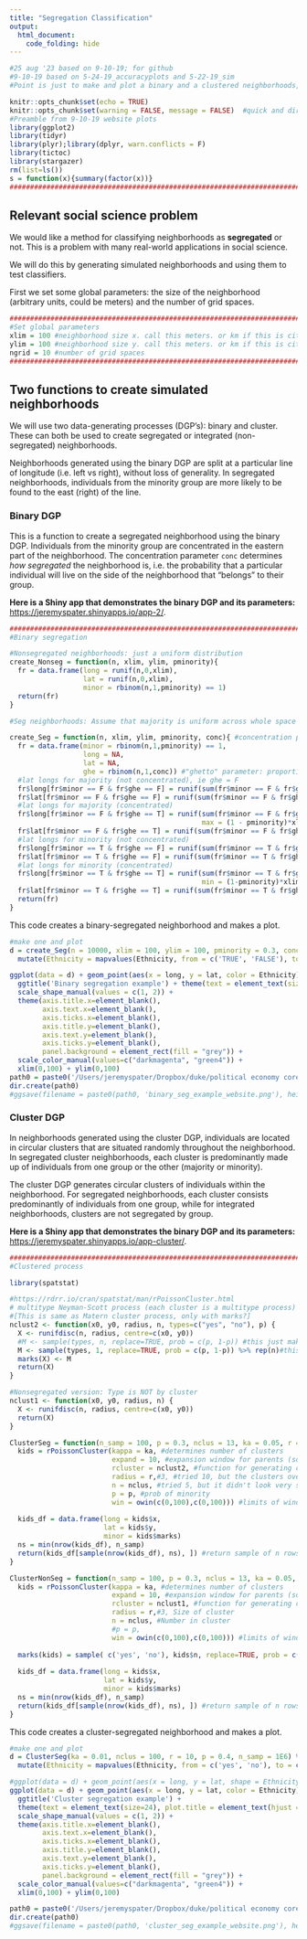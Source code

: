 ```yaml
---
title: "Segregation Classification"
output:
  html_document:
    code_folding: hide
---
```


```r
#25 aug '23 based on 9-10-19; for github
#9-10-19 based on 5-24-19_accuracyplots and 5-22-19_sim
#Point is just to make and plot a binary and a clustered neighborhoods, using colors

knitr::opts_chunk$set(echo = TRUE)
knitr::opts_chunk$set(warning = FALSE, message = FALSE)  #quick and dirty way to suppress warnings
#Preamble from 9-10-19 website plots
library(ggplot2)
library(tidyr)
library(plyr);library(dplyr, warn.conflicts = F)
library(tictoc)
library(stargazer)
rm(list=ls())
s = function(x){summary(factor(x))}
####################################################################################################
```

## Relevant social science problem

We would like a method for classifying neighborhoods as **segregated** or not. This is a problem with many real-world applications in social science.

We will do this by generating simulated neighborhoods and using them to test classifiers.

First we set some global parameters: the size of the neighborhood (arbitrary units, could be meters) and the number of grid spaces.

```r

####################################################################################################
#Set global parameters
xlim = 100 #neighborhood size x. call this meters. or km if this is city scale??
ylim = 100 #neighborhood size y. call this meters. or km if this is city scale??
ngrid = 10 #number of grid spaces
####################################################################################################
```

## Two functions to create simulated neighborhoods

We will use two data-generating processes (DGP's): binary and cluster. These can both be used to create segregated or integrated (non-segregated) neighborhoods. 

Neighborhoods generated using the binary DGP are split at a particular line of longitude (i.e. left vs right), without loss of generality. In segregated neighborhoods, individuals from the minority group are more likely to be found to the east (right) of the line. 

### Binary DGP

This is a function to create a segregated neighborhood using the binary DGP. Individuals from the minority group are concentrated in the eastern part of the neighborhood. The concentration parameter <code>conc</code> determines <i>how segregated</i> the neighborhood is, i.e. the probability that a particular individual will live on the side of the neighborhood that "belongs" to their group. 

**Here is a Shiny app that demonstrates the binary DGP and its parameters:** <https://jeremyspater.shinyapps.io/app-2/>.

```r
####################################################################################################
#Binary segregation

#Nonsegregated neighborhoods: just a uniform distribution
create_Nonseg = function(n, xlim, ylim, pminority){
  fr = data.frame(long = runif(n,0,xlim),
                  lat = runif(n,0,xlim),
                  minor = rbinom(n,1,pminority) == 1)
  return(fr)
}

#Seg neighborhoods: Assume that majority is uniform across whole space

create_Seg = function(n, xlim, ylim, pminority, conc){ #concentration parameter
  fr = data.frame(minor = rbinom(n,1,pminority) == 1,
                  long = NA,
                  lat = NA,
                  ghe = rbinom(n,1,conc)) #"ghetto" parameter: proportion of each group on the "correct" side
  #lat longs for majority (not concentrated), ie ghe = F
  fr$long[fr$minor == F & fr$ghe == F] = runif(sum(fr$minor == F & fr$ghe == F), 0, xlim) #x: runif from 0 to xlim
  fr$lat[fr$minor == F & fr$ghe == F] = runif(sum(fr$minor == F & fr$ghe == F), 0, ylim) #y: runif from 0 to ylim
  #lat longs for majority (concentrated)
  fr$long[fr$minor == F & fr$ghe == T] = runif(sum(fr$minor == F & fr$ghe == T), min = 0, #x: runif from 0 to ghetto limit
                                               max = (1 - pminority)*xlim) #ghetto limit: proportional to size of majority
  fr$lat[fr$minor == F & fr$ghe == T] = runif(sum(fr$minor == F & fr$ghe == T), 0, ylim) #y: runif from 0 to xlim
  #lat longs for minority (not concentrated)
  fr$long[fr$minor == T & fr$ghe == F] = runif(sum(fr$minor == T & fr$ghe == F), 0, xlim) #x: runif from 0 to xlim
  fr$lat[fr$minor == T & fr$ghe == F] = runif(sum(fr$minor == T & fr$ghe == F), 0, ylim) #y: runif from 0 to ylim
  #lat longs for minority (concentrated)
  fr$long[fr$minor == T & fr$ghe == T] = runif(sum(fr$minor == T & fr$ghe == T),  #x: runif from ghetto edge to xlim
                                               min = (1-pminority)*xlim, max = xlim) #ghetto limit: prop. to size of minority
  fr$lat[fr$minor == T & fr$ghe == T] = runif(sum(fr$minor == T & fr$ghe == T), 0, ylim) #y: runif from 0 to ylim
  return(fr)
}
```
This code creates a binary-segregated neighborhood and makes a plot.
```r
#make one and plot
d = create_Seg(n = 10000, xlim = 100, ylim = 100, pminority = 0.3, conc = 0.8) %>% rename(Ethnicity = minor) %>%
  mutate(Ethnicity = mapvalues(Ethnicity, from = c('TRUE', 'FALSE'), to = c('Minority','Majority')))

ggplot(data = d) + geom_point(aes(x = long, y = lat, color = Ethnicity), size = 2) + theme_bw() +
  ggtitle('Binary segregation example') + theme(text = element_text(size=24), plot.title = element_text(hjust = 0.5)) +
  scale_shape_manual(values = c(1, 2)) +
  theme(axis.title.x=element_blank(),
        axis.text.x=element_blank(),
        axis.ticks.x=element_blank(),
        axis.title.y=element_blank(),
        axis.text.y=element_blank(),
        axis.ticks.y=element_blank(), 
        panel.background = element_rect(fill = "grey")) +
  scale_color_manual(values=c("darkmagenta", "green4")) +
  xlim(0,100) + ylim(0,100)
path0 = paste0('/Users/jeremyspater/Dropbox/duke/political economy core/prospectus/methods paper/results_output/',Sys.Date(),'/')
dir.create(path0)
#ggsave(filename = paste0(path0, 'binary_seg_example_website.png'), height = 200, width = 200, units = 'mm'); rm(path0)
```

### Cluster DGP

In neighborhoods generated using the cluster DGP, individuals are located in circular clusters that are situated randomly throughout the neighborhood. In segregated cluster neighborhoods, each cluster is predominantly made up of individuals from one group or the other (majority or minority). 

The cluster DGP generates circular clusters of individuals within the neighborhood. For segregated neighborhoods, each cluster consists predominantly of individuals from one group, while for integrated neighborhoods, clusters are not segregated by group.

**Here is a Shiny app that demonstrates the binary DGP and its parameters:** <https://jeremyspater.shinyapps.io/app-cluster/>.

```r
####################################################################################################
#Clustered process

library(spatstat)

#https://rdrr.io/cran/spatstat/man/rPoissonCluster.html
# multitype Neyman-Scott process (each cluster is a multitype process)
#[This is same as Matern cluster process, only with marks?]
nclust2 <- function(x0, y0, radius, n, types=c("yes", "no"), p) {
  X <- runifdisc(n, radius, centre=c(x0, y0))
  #M <- sample(types, n, replace=TRUE, prob = c(p, 1-p)) #this just makes the marks random
  M <- sample(types, 1, replace=TRUE, prob = c(p, 1-p)) %>% rep(n)#this gives everybody in the cluster the same mark
  marks(X) <- M
  return(X)
}

#Nonsegregated version: Type is NOT by cluster
nclust1 <- function(x0, y0, radius, n) {
  X <- runifdisc(n, radius, centre=c(x0, y0))
  return(X)
}

ClusterSeg = function(n_samp = 100, p = 0.3, nclus = 13, ka = 0.05, r = 3){
  kids = rPoissonCluster(kappa = ka, #determines number of clusters
                         expand = 10, #expansion window for parents (so cluster center can be offscreen)
                         rcluster = nclust2, #function for generating clusters, above
                         radius = r,#3, #tried 10, but the clusters overlap too much. Size of cluster
                         n = nclus, #tried 5, but it didn't look very segregated. Number in cluster
                         p = p, #prob of minority
                         win = owin(c(0,100),c(0,100))) #limits of window
  
  kids_df = data.frame(long = kids$x,
                       lat = kids$y,
                       minor = kids$marks) 
  ns = min(nrow(kids_df), n_samp)
  return(kids_df[sample(nrow(kids_df), ns), ]) #return sample of n rows
}

ClusterNonSeg = function(n_samp = 100, p = 0.3, nclus = 13, ka = 0.05, r = 3){
  kids = rPoissonCluster(kappa = ka, #determines number of clusters
                         expand = 10, #expansion window for parents (so cluster center can be offscreen)
                         rcluster = nclust1, #function for generating clusters, above
                         radius = r,#3, Size of cluster
                         n = nclus, #Number in cluster
                         #p = p,
                         win = owin(c(0,100),c(0,100))) #limits of window
  
  marks(kids) = sample( c('yes', 'no'), kids$n, replace=TRUE, prob = c(p, 1-p)) #select marks; not by cluster (because nonseg). Determines majority/minority
  
  kids_df = data.frame(long = kids$x,
                       lat = kids$y,
                       minor = kids$marks) 
  ns = min(nrow(kids_df), n_samp)
  return(kids_df[sample(nrow(kids_df), ns), ]) #return sample of n rows
}
```
This code creates a cluster-segregated neighborhood and makes a plot.
```r
#make one and plot
d = ClusterSeg(ka = 0.01, nclus = 100, r = 10, p = 0.4, n_samp = 1E6) %>% rename(Ethnicity = minor) %>%
  mutate(Ethnicity = mapvalues(Ethnicity, from = c('yes', 'no'), to = c('Minority','Majority')))

#ggplot(data = d) + geom_point(aes(x = long, y = lat, shape = Ethnicity), size = 2) + theme_bw() +
ggplot(data = d) + geom_point(aes(x = long, y = lat, color = Ethnicity), size = 2) + theme_bw() +
  ggtitle('Cluster segregation example') + 
  theme(text = element_text(size=24), plot.title = element_text(hjust = 0.5)) +
  scale_shape_manual(values = c(1, 2)) +
  theme(axis.title.x=element_blank(),
        axis.text.x=element_blank(),
        axis.ticks.x=element_blank(),
        axis.title.y=element_blank(),
        axis.text.y=element_blank(),
        axis.ticks.y=element_blank(),
        panel.background = element_rect(fill = "grey")) +
  scale_color_manual(values=c("darkmagenta", "green4")) +
  xlim(0,100) + ylim(0,100)

path0 = paste0('/Users/jeremyspater/Dropbox/duke/political economy core/prospectus/methods paper/results_output/',Sys.Date(),'/')
dir.create(path0)
#ggsave(filename = paste0(path0, 'cluster_seg_example_website.png'), height = 200, width = 200, units = 'mm'); rm(path0)
```
